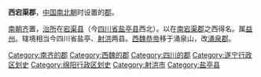 '''西宕渠郡'''，[[中国|中国]][[南北朝|南北朝]]时设置的[[郡|郡]]。

[[齐_(南朝)|南朝齐]]置，[[治所|治所]]在[[宕渠县|宕渠县]]（今[[四川省|四川省]][[盐亭县|盐亭县]]西北）。以在[[南宕渠郡|南宕渠郡]]之西得名。属[[益州|益州]]。辖境相当今四川省盐亭、[[射洪市|射洪]]两县。[[西魏恭帝|西魏恭帝]]移于涌泉山，改[[涌泉郡|涌泉郡]]。

{{南北朝行政区划小作品}}
{{DEFAULTSORT:X}}
[[Category:南齐的郡|Category:南齐的郡]]
[[Category:西魏的郡|Category:西魏的郡]]
[[Category:四川的郡|Category:四川的郡]]
[[Category:遂宁行政区划史|Category:遂宁行政区划史]]
[[Category:绵阳行政区划史|Category:绵阳行政区划史]]
[[Category:射洪市|Category:射洪市]]
[[Category:盐亭县|Category:盐亭县]]